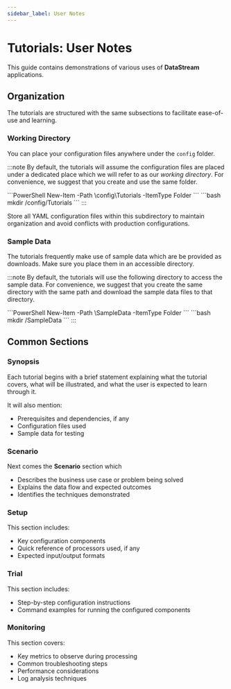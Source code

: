 ```yaml
---
sidebar_label: User Notes
---
```


# Tutorials: User Notes

This guide contains demonstrations of various uses of **DataStream** applications.

## Organization

The tutorials are structured with the same subsections to facilitate ease-of-use and learning.

### Working Directory

You can place your configuration files anywhere under the `config` folder.

:::note
By default, the tutorials will assume the configuration files are placed under a dedicated place which we will refer to as our _working directory_. For convenience, we suggest that you create and use the same folder.

<Tabs>
  <TabItem value="powershell" label="PowerShell" default>
    ```PowerShell
    New-Item -Path <vm_root>\config\Tutorials -ItemType Folder
    ```
  </TabItem>
  <TabItem value="bash" label="Bash">
    ```bash
    mkdir <vm_root>/config/Tutorials
    ```
  </TabItem>
</Tabs>
:::

Store all YAML configuration files within this subdirectory to maintain organization and avoid conflicts with production configurations.

### Sample Data

The tutorials frequently make use of sample data which are be provided as downloads. Make sure you place them in an accessible directory.

:::note
By default, the tutorials will use the following directory to access the sample data. For convenience, we suggest that you create the same directory with the same path and download the sample data files to that directory.

<Tabs>
  <TabItem value="powershell" label="PowerShell" default>
    ```PowerShell
    New-Item -Path <vm_root>\SampleData -ItemType Folder
    ```
  </TabItem>
  <TabItem value="bash" label="Bash">
    ```bash
    mkdir <vm_root>/SampleData
    ```
  </TabItem>
</Tabs>
:::

## Common Sections

### Synopsis

Each tutorial begins with a brief statement explaining what the tutorial covers, what will be illustrated, and what the user is expected to learn through it.

It will also mention:

- Prerequisites and dependencies, if any
- Configuration files used
- Sample data for testing

### Scenario

Next comes the **Scenario** section which

- Describes the business use case or problem being solved
- Explains the data flow and expected outcomes
- Identifies the techniques demonstrated

### Setup

This section includes:

- Key configuration components
- Quick reference of processors used, if any
- Expected input/output formats

### Trial

This section includes:

- Step-by-step configuration instructions
- Command examples for running the configured components

### Monitoring

This section covers:

- Key metrics to observe during processing
- Common troubleshooting steps
- Performance considerations
- Log analysis techniques

